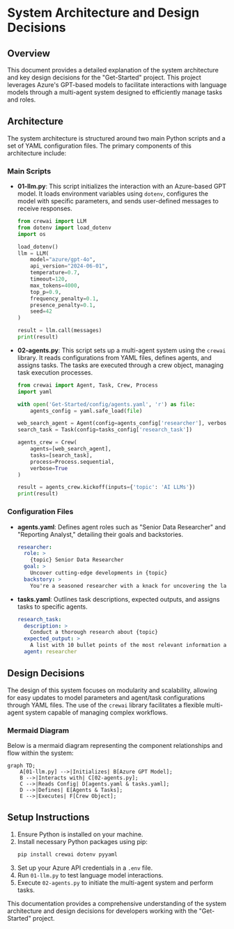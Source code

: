 # System Architecture and Design Decisions

## Overview

This document provides a detailed explanation of the system architecture and key design decisions for the "Get-Started" project. This project leverages Azure's GPT-based models to facilitate interactions with language models through a multi-agent system designed to efficiently manage tasks and roles.

## Architecture

The system architecture is structured around two main Python scripts and a set of YAML configuration files. The primary components of this architecture include:

### Main Scripts

- **01-llm.py**: This script initializes the interaction with an Azure-based GPT model. It loads environment variables using `dotenv`, configures the model with specific parameters, and sends user-defined messages to receive responses.

  ```python
  from crewai import LLM
  from dotenv import load_dotenv
  import os

  load_dotenv()
  llm = LLM(
      model="azure/gpt-4o",
      api_version="2024-06-01",
      temperature=0.7,
      timeout=120,
      max_tokens=4000,
      top_p=0.9,
      frequency_penalty=0.1,
      presence_penalty=0.1,
      seed=42
  )

  result = llm.call(messages)
  print(result)
  ```

- **02-agents.py**: This script sets up a multi-agent system using the `crewai` library. It reads configurations from YAML files, defines agents, and assigns tasks. The tasks are executed through a crew object, managing task execution processes.

  ```python
  from crewai import Agent, Task, Crew, Process
  import yaml

  with open('Get-Started/config/agents.yaml', 'r') as file:
      agents_config = yaml.safe_load(file)

  web_search_agent = Agent(config=agents_config['researcher'], verbose=True, llm=llm)
  search_task = Task(config=tasks_config['research_task'])

  agents_crew = Crew(
      agents=[web_search_agent],
      tasks=[search_task],
      process=Process.sequential,
      verbose=True
  )

  result = agents_crew.kickoff(inputs={'topic': 'AI LLMs'})
  print(result)
  ```

### Configuration Files

- **agents.yaml**: Defines agent roles such as "Senior Data Researcher" and "Reporting Analyst," detailing their goals and backstories.

  ```yaml
  researcher:
    role: >
      {topic} Senior Data Researcher
    goal: >
      Uncover cutting-edge developments in {topic}
    backstory: >
      You're a seasoned researcher with a knack for uncovering the latest developments in {topic}.
  ```

- **tasks.yaml**: Outlines task descriptions, expected outputs, and assigns tasks to specific agents.

  ```yaml
  research_task:
    description: >
      Conduct a thorough research about {topic}
    expected_output: >
      A list with 10 bullet points of the most relevant information about {topic}
    agent: researcher
  ```

## Design Decisions

The design of this system focuses on modularity and scalability, allowing for easy updates to model parameters and agent/task configurations through YAML files. The use of the `crewai` library facilitates a flexible multi-agent system capable of managing complex workflows.

### Mermaid Diagram

Below is a mermaid diagram representing the component relationships and flow within the system:

```mermaid
graph TD;
    A[01-llm.py] -->|Initializes| B[Azure GPT Model];
    B -->|Interacts with| C[02-agents.py];
    C -->|Reads Config| D[agents.yaml & tasks.yaml];
    D -->|Defines| E[Agents & Tasks];
    E -->|Executes| F[Crew Object];
```

## Setup Instructions

1. Ensure Python is installed on your machine.
2. Install necessary Python packages using pip:
   ```bash
   pip install crewai dotenv pyyaml
   ```
3. Set up your Azure API credentials in a `.env` file.
4. Run `01-llm.py` to test language model interactions.
5. Execute `02-agents.py` to initiate the multi-agent system and perform tasks.

This documentation provides a comprehensive understanding of the system architecture and design decisions for developers working with the "Get-Started" project.